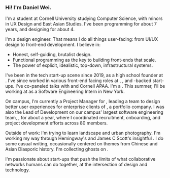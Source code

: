 
<Navbar active='/about' />

# &nbsp;

<div style={{ marginTop: "-6rem" }} />

### Hi! I'm Daniel Wei.

I'm a student at Cornell University studying Computer Science, with minors in UX Design and East Asian Studies. I've been programming for about 7 years, and designing for about 4.

I'm a design engineer. That means I do all things user-facing: from UI/UX design to front-end development. I believe in:

-   Honest, self-guiding, brutalist design.
-   Functional programming as the key to building front-ends that scale.
-   The power of explicit, idealistic, top-down, infrastructural systems.

I've been in the tech start-up scene since 2019, as a high school founder at <CustomLink href="https://leangap.org" text="Leangap" />. I've since worked in various front-end facing roles at <CustomLink href='https://www.ycombinator.com/' text='Y-Combinator' />, <CustomLink href='https://www.joinef.com/' text='Entrepreneur-First' />, and <CustomLink href='https://youtu.be/fa9-T6Fie4U' text='Mark Cuban' />-backed start-ups. I've co-paneled talks with <CustomLink href="https://bobatalks.com" text="BobaTalks" /> and Cornell APAA. I'm a <CustomLink href='https://neo.com/scholars' text='Neo Scholar Finalist' />. This summer, I'll be working at <CustomLink href='https://www.google.com/' text='Google' /> as a Software Engineering Intern in New York.

On campus, I'm currently a Project Manager for <CustomLink href="https://www.designconsultingcornell.com/" text="Design Consulting at Cornell" />, leading a team to design better user experiences for enterprise clients of <CustomLink href='https://www.textql.com/' text='TextQL' />, a <CustomLink href='https://neo.com/' text='Neo' /> portfolio company. I was also the Lead of Development on our campus&apos; largest software engineering team, <CustomLink href="https://www.cornelldti.org/" text="Cornell DTI" />, for about a year, where I coordinated recruitment, onboarding, and project development efforts across 80 members.

Outside of work: I'm trying to learn landscape and urban photography. I'm working my way through Hemingway's <CustomLink href='https://www.amazon.com/Whom-Bell-Tolls-Ernest-Hemingway/dp/0684803356?crid=1MABS1K1ZSEHJ&dib=eyJ2IjoiMSJ9.iH944oBK6zPM7qhG7W4cy3qIHAhzDlYR55T-W9p5Tfj42YseJ04C_LVhsjf7e7QCDYwrVQ3Bn7ctbmKyHFAygys0obmyjpWUSEslMwNEh-xQN1ZySfAJnie3g_T9fcOr50BW90fr1R8B8i1CKQI2SjcPDaSg5c_pt_F6ScU2qdWp24BKc8mybRhstXRU1Kyk63gmbV94b7BxACWhyOFrjSJOhpjGN9Up7QFOcF1GgqY.wuoQ1N0LNlUgyLTNLErEavUKDVjLUB6u7XKedYZon24&dib_tag=se&keywords=for+whom+the+bell+tolls&qid=1709320688&s=books&sprefix=for+whom+the+,stripbooks,125&sr=1-1' text='For Whom the Bells Toll' /> and James C Scott's insightful <CustomLink href='https://www.amazon.com/Seeing-Like-State-Condition-Paperbacks-dp-0300246757/dp/0300246757' text='Seeing Like a State' />. I do some casual writing, occasionally centered on themes from Chinese and Asian Diasporic history. I'm collecting ghosts on <CustomLink href='https://www.are.na/daniel-wei/ghosts-tsnifcgude4' text='Are.na' />.

I'm passionate about start-ups that push the limits of what collaborative networks humans can do together, at the intersection of design and technology.

<CustomLink
    href='https://cal.com/danielwei15/coffee-chat?duration=15&date=2024-01-11&month=2024-01'
    text="Let's chat!"
/>

<Footbar />
